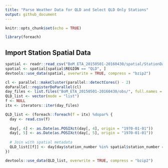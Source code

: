 ```yaml
---
title: "Parse Weather Data for QLD and Select QLD Only Stations"
output: github_document
---
```


```r
knitr::opts_chunk$set(echo = TRUE)
```
```r
library(foreach)
```

## Import Station Spatial Data

```r
spatial <- readr::read_csv("BoM_ETA_20150501-20160430/spatial/StationData.csv")
spatial <- spatial[spatial$REGION == "QLD", ]
devtools::use_data(spatial, overwrite = TRUE, compress = "bzip2")
```

```r

cl <- parallel::makeCluster(parallel::detectCores() - 2)
doParallel::registerDoParallel(cl)
day_files <- list.files("BoM_ETA_20150501-20160430/obs/", full.names = TRUE)
QLD_list <- vector(mode = "list")
f <- NULL
itx <- iterators::iter(day_files)

QLD_list <- (foreach::foreach(f = itx) %dopar% {
  day <- read.csv(f)
  
  day[, 4] <- as.Date(as.POSIXct(day[, 4], origin = "1970-01-01"))
  day[, 5] <- as.Date(as.POSIXct(day[, 5], origin = "1970-01-01"))
  
  # Join with spatial metadata
  QLD_list[[f]] <- day[day$station_number %in% spatial$station_number == TRUE, ]
})

devtools::use_data(QLD_list, overwrite = TRUE, compress = "bzip2")

```
